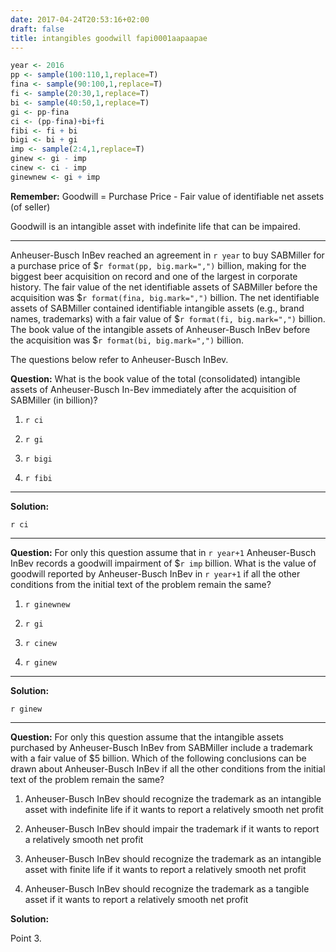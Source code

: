 ```yaml
---
date: 2017-04-24T20:53:16+02:00
draft: false
title: intangibles goodwill fapi0001aapaapae
---
```


```r
year <- 2016
pp <- sample(100:110,1,replace=T) 
fina <- sample(90:100,1,replace=T)
fi <- sample(20:30,1,replace=T)
bi <- sample(40:50,1,replace=T)
gi <- pp-fina
ci <- (pp-fina)+bi+fi
fibi <- fi + bi
bigi <- bi + gi
imp <- sample(2:4,1,replace=T)
ginew <- gi - imp
cinew <- ci - imp
ginewnew <- gi + imp
```


**Remember:**
Goodwill = Purchase Price - Fair value of identifiable net assets (of seller)

Goodwill is an intangible asset with indefinite life that can be impaired.

***

Anheuser-Busch InBev reached an agreement in `r year` to buy SABMiller for a purchase price of $`r format(pp, big.mark=",")` billion, making for the biggest beer acquisition on record and one of the largest in corporate history. The fair value of the net identifiable assets of SABMiller before the acquisition was $`r format(fina, big.mark=",")` billion. The net identifiable assets of SABMiller contained identifiable intangible assets (e.g., brand names, trademarks) with a fair value of $`r format(fi, big.mark=",")` billion. The book value of the intangible assets of Anheuser-Busch InBev before the acquisition was $`r format(bi, big.mark=",")` billion.

The questions below refer to Anheuser-Busch InBev.

**Question:**
What is the book value of the total (consolidated) intangible assets of Anheuser-Busch In-Bev immediately after the acquisition of SABMiller (in billion)?

1. `r ci`

2. `r gi`

3.	`r bigi`

4. `r fibi`

***

**Solution:**

`r ci`

*** 

**Question:**
For only this question assume that in `r year+1` Anheuser-Busch InBev records a goodwill impairment of $`r imp` billion. What is the value of goodwill reported by Anheuser-Busch InBev in `r year+1` if all the other conditions from the initial text of the problem remain the same?

1. `r ginewnew`

2. `r gi`

3.	`r cinew`

4. `r ginew`

***

**Solution:**

`r ginew`

*** 

**Question:**
For only this question assume that the intangible assets purchased by Anheuser-Busch InBev from SABMiller include a trademark with a fair value of $5 billion. Which of the following conclusions can be drawn about Anheuser-Busch InBev if all the other conditions from the initial text of the problem remain the same?

1. Anheuser-Busch InBev should recognize the trademark as an intangible asset with indefinite life if it wants to report a relatively smooth net profit

2. Anheuser-Busch InBev should impair the trademark if it wants to report a relatively smooth net profit

3. Anheuser-Busch InBev should recognize the trademark as an intangible asset with finite life if it wants to report a relatively smooth net profit

4. Anheuser-Busch InBev should recognize the trademark as a tangible asset if it wants to report a relatively smooth net profit

**Solution:**

Point 3.
